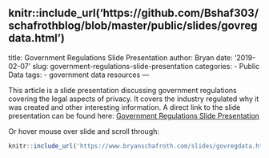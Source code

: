 knitr::include_url('https://github.com/Bshaf303/schafrothblog/blob/master/public/slides/govregdata.html')
---
title: Government Regulations Slide Presentation
author: Bryan
date: '2019-02-07'
slug: government-regulations-slide-presentation
categories:
  - Public Data
tags:
  - government data resources
---

This article is a slide presentation discussing government regulations covering the legal aspects of privacy. It covers the industry regulated why it was created and other interesting information. A direct link to the slide presentation can be found here: [Government Regulations Slide Presentation](https://www.bryanschafroth.com/slides/govregdata.html#1) 

Or hover mouse over slide and scroll through:

```r
knitr::include_url('https://www.bryanschafroth.com/slides/govregdata.html#1')
```
